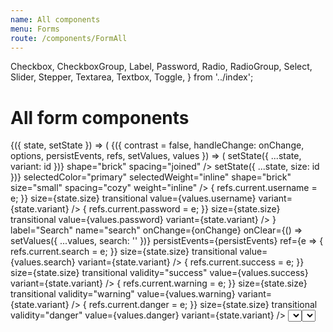 ```yaml
---
name: All components
menu: Forms
route: /components/FormAll
---
```


  Checkbox,
  CheckboxGroup,
  Label,
  Password,
  Radio,
  RadioGroup,
  Select,
  Slider,
  Stepper,
  Textarea,
  Textbox,
  Toggle,
} from '../index';

# All form components

<Playground>
  <StateWrapper initialState={{ variant: 'underline', size: 'large' }}>
    {({ state, setState }) => (
      <ThemeWrapper>
        <Rhythm mx={3} grouped>
          <FormDemo contrast={false} style={{ maxWidth: '400px' }}>
            {({ contrast = false, handleChange: onChange, options, persistEvents, refs, setValues, values }) => (
              <React.Fragment>
                <Rhythm mt={4} mb={2}>
                  <ButtonGroup
                    buttons={[
                      { id: 'underline', label: 'Underline', selected: state.variant === 'underline' },
                      { id: 'filled', label: 'Filled', selected: state.variant === 'filled' },
                      { id: 'outline', label: 'Outline', selected: state.variant === 'outline' },
                    ]}
                    color="primary"
                    fullWidth
                    onClick={(event, id) => setState({ ...state, variant: id })}
                    shape="brick"
                    spacing="joined"
                  />
                </Rhythm>
                <Rhythm mt={4} mb={2}>
                  <ButtonGroup
                    buttons={[
                      { id: 'medium', label: 'M', selected: state.size === 'medium' },
                      { id: 'large', label: 'L', selected: state.size === 'large' },
                      { id: 'xlarge', label: 'XL', selected: state.size === 'xlarge' },
                      { id: 'xxlarge', label: '2XL', selected: state.size === 'xxlarge' },
                      { id: 'xxxlarge', label: '3XL', selected: state.size === 'xxxlarge' },
                      { id: 'xxxxlarge', label: '4XL', selected: state.size === 'xxxxlarge' },
                      { id: 'xxxxxlarge', label: '5XL', selected: state.size === 'xxxxxlarge' },
                      { id: 'xxxxxxlarge', label: '6XL', selected: state.size === 'xxxxxxlarge' },
                      { id: 'xxxxxxxlarge', label: '7XL', selected: state.size === 'xxxxxxxlarge' },
                    ]}
                    color="neutral"
                    fullWidth
                    onClick={(event, id) => setState({ ...state, size: id })}
                    selectedColor="primary"
                    selectedWeight="inline"
                    shape="brick"
                    size="small"
                    spacing="cozy"
                    weight="inline"
                  />
                </Rhythm>
                <Rhythm my={2}>
                  <Textbox
                    contrast={contrast}
                    label="Username"
                    name="username"
                    onChange={onChange}
                    persistEvents={persistEvents}
                    ref={e => {
                      refs.current.username = e;
                    }}
                    size={state.size}
                    transitional
                    value={values.username}
                    variant={state.variant}
                  />
                </Rhythm>
                <Rhythm my={2}>
                  <Password
                    contrast={contrast}
                    label="Password"
                    name="password"
                    onChange={onChange}
                    persistEvents={persistEvents}
                    ref={e => {
                      refs.current.password = e;
                    }}
                    size={state.size}
                    transitional
                    value={values.password}
                    variant={state.variant}
                  />
                </Rhythm>
                <Rhythm my={2}>
                  <Textbox
                    clearable
                    contrast={contrast}
                    iconBefore={<SearchIcon />}
                    label="Search"
                    name="search"
                    onChange={onChange}
                    onClear={() => setValues({ ...values, search: '' })}
                    persistEvents={persistEvents}
                    ref={e => {
                      refs.current.search = e;
                    }}
                    size={state.size}
                    transitional
                    value={values.search}
                    variant={state.variant}
                  />
                </Rhythm>
                <Rhythm my={2}>
                  <Textbox
                    contrast={contrast}
                    label="Successful"
                    name="success"
                    onChange={onChange}
                    persistEvents={persistEvents}
                    ref={e => {
                      refs.current.success = e;
                    }}
                    size={state.size}
                    transitional
                    validity="success"
                    value={values.success}
                    variant={state.variant}
                  />
                </Rhythm>
                <Rhythm my={2}>
                  <Textbox
                    contrast={contrast}
                    label="Warningish"
                    name="warning"
                    onChange={onChange}
                    persistEvents={persistEvents}
                    ref={e => {
                      refs.current.warning = e;
                    }}
                    size={state.size}
                    transitional
                    validity="warning"
                    value={values.warning}
                    variant={state.variant}
                  />
                </Rhythm>
                <Rhythm my={2}>
                  <Textbox
                    contrast={contrast}
                    label="Dangerous"
                    name="danger"
                    onChange={onChange}
                    persistEvents={persistEvents}
                    ref={e => {
                      refs.current.danger = e;
                    }}
                    size={state.size}
                    transitional
                    validity="danger"
                    value={values.danger}
                    variant={state.variant}
                  />
                </Rhythm>
                <Rhythm my={2}>
                  <Select
                    contrast={contrast}
                    label="Choose a color"
                    name="selectColor"
                    onChange={onChange}
                    persistEvents={persistEvents}
                    ref={e => {
                      refs.current.selectColor = e;
                    }}
                    size={state.size}
                    transitional
                    value={values.selectColor}
                    options={options}
                    variant={state.variant}
                  />
                </Rhythm>
                <Rhythm my={2}>
                  <Select
                    contrast={contrast}
                    label="Choose another color"
                    name="selectAnotherColor"
                    onChange={onChange}
                    persistEvents={persistEvents}
                    ref={e => {
                      refs.current.selectAnotherColor = e;
                    }}
                    size={state.size}
                    transitional
                    value={values.selectAnotherColor}
                    options={options}
                    variant={state.variant}
                  />
                </Rhythm>
                <Rhythm my={2}>
                  <ControlledDropdown
                    inputVariant={state.variant}
                    label="A custom dropdown"
                    layout="raised"
                    onChange={value => onChange({ target: { name: 'dropdown' } }, value)}
                    options={options}
                    ref={e => {
                      refs.current.dropdown = e && e.container;
                    }}
                    size={state.size}
                    transitional
                  />
                </Rhythm>
                <Rhythm my={2}>
                  <ControlledDropdown
                    inputVariant={state.variant}
                    label="A contained dropdown"
                    layout="contained"
                    onChange={value => onChange({ target: { name: 'dropdownContained' } }, value)}
                    options={options}
                    ref={e => {
                      refs.current.dropdownContained = e && e.container;
                    }}
                    size={state.size}
                    transitional
                  />
                </Rhythm>
                <Rhythm my={2}>
                  <Textarea
                    contrast={contrast}
                    label="Manifesto"
                    name="textarea"
                    onChange={onChange}
                    persistEvents={persistEvents}
                    ref={e => {
                      refs.current.textarea = e;
                    }}
                    size={state.size}
                    transitional
                    value={values.textarea}
                    variant={state.variant}
                  />
                </Rhythm>
                <Rhythm my={2}>
                  <Checkbox
                    checked={!!values.checkbox}
                    contrast={contrast}
                    name="checkbox"
                    onChange={(event, checked) => setValues({ ...values, checkbox: checked })}
                    persistEvents={persistEvents}
                    ref={e => {
                      refs.current.checkbox = e;
                    }}
                    variant="secondary"
                  >
                    Lorem ipsum dolor sit amet, consectetur adipiscing elit. Integer eget dui eu orci ultrices maximus
                    eu eu ante. Vestibulum ligula velit, scelerisque vitae venenatis tempor, consectetur a orci. Aenean
                    molestie eu tortor in pharetra. Nulla lobortis, sapien quis ornare venenatis, nunc libero finibus
                    justo, non tempor nisi urna quis justo. Integer sit amet venenatis leo.
                  </Checkbox>
                </Rhythm>
                <Rhythm my={2} mr={2}>
                  <Radio
                    checked={values.radio === 'one'}
                    contrast={contrast}
                    name="radio"
                    value="one"
                    onChange={(event, checked, value) => checked && setValues({ ...values, radio: value })}
                    persistEvents={persistEvents}
                    ref={e => {
                      refs.current.radio1 = e;
                    }}
                    variant="secondary"
                  >
                    Lorem ipsum dolor sit amet
                  </Radio>
                  <Radio
                    checked={values.radio === 'two'}
                    contrast={contrast}
                    name="radio"
                    value="two"
                    onChange={(event, checked, value) => checked && setValues({ ...values, radio: value })}
                    persistEvents={persistEvents}
                    ref={e => {
                      refs.current.radio2 = e;
                    }}
                    variant="secondary"
                  >
                    Consectetur adipiscing elit
                  </Radio>
                </Rhythm>
                <Rhythm mt={4} mb={2} grouped>
                  <Flex direction="row" alignItems="flex-end" justifyContent="space-between" flexible>
                    <div>
                      <Label as="legend" contrast={contrast} strength="legend">
                        Pick a big number
                      </Label>
                      <Stepper
                        contrast={contrast}
                        inputWidth={100}
                        max={10000}
                        min={0}
                        name="stepper1"
                        onChange={(event, value) => setValues({ ...values, stepper1: value })}
                        persistEvents={persistEvents}
                        ref={e => {
                          refs.current.stepper1 = e;
                        }}
                        size={state.size}
                        step={100}
                        value={values.stepper1}
                        width="50%"
                        variant={state.variant}
                      />
                    </div>
                    <Stepper
                      contrast={contrast}
                      inputWidth={100}
                      label="Pick another number"
                      max={100}
                      min={0}
                      size={state.size}
                      step={10}
                      name="stepper2"
                      onChange={(event, value) => setValues({ ...values, stepper2: value })}
                      persistEvents={persistEvents}
                      ref={e => {
                        refs.current.stepper2 = e;
                      }}
                      value={values.stepper2}
                      width="50%"
                      variant={state.variant}
                    />
                  </Flex>
                </Rhythm>
                <Rhythm mt={4} mb={2}>
                  <CheckboxGroup
                    contrast={contrast}
                    layout="stacked"
                    legend="Super fantastic label says what?"
                    name="checkboxes"
                    onChange={(event, value) => setValues({ ...values, checkboxes: value })}
                    values={values.checkboxes}
                    checkboxes={[
                      {
                        id: 'demo-checkbox-group1',
                        label: 'Super fantastic label one',
                        name: 'checkboxes1',
                        ref: refs.current.checkboxes1,
                        value: 'one',
                      },
                      {
                        id: 'demo-checkbox-group2',
                        label: 'Super fantastic label two',
                        name: 'checkboxes2',
                        ref: refs.current.checkboxes2,
                        value: 'two',
                      },
                      {
                        id: 'demo-checkbox-group3',
                        label: 'Super fantastic label three',
                        name: 'checkboxes3',
                        ref: refs.current.checkboxes3,
                        value: 'three',
                      },
                    ]}
                  />
                </Rhythm>
                <Rhythm mt={4} mb={2}>
                  <RadioGroup
                    contrast={contrast}
                    layout="inline"
                    legend="Super fantastic label says what?"
                    name="radios"
                    onChange={(event, value) => setValues({ ...values, radios: value })}
                    value={values.radios}
                    radios={[
                      {
                        id: 'demo-radio-group1',
                        label: 'Super fantastic label one',
                        ref: refs.current.radios1,
                        value: 'one',
                      },
                      {
                        id: 'demo-radio-group2',
                        label: 'Super fantastic label two',
                        ref: refs.current.radios2,
                        value: 'two',
                      },
                      {
                        id: 'demo-radio-group3',
                        label: 'Super fantastic label three',
                        ref: refs.current.radios3,
                        value: 'three',
                      },
                    ]}
                  />
                </Rhythm>
                <Rhythm mt={4} mb={2}>
                  <Slider
                    contrast={contrast}
                    formatValue={value => value + '%'}
                    max={100}
                    min={0}
                    name="slider"
                    onChange={(event, value) => setValues({ ...values, slider: value })}
                    persistEvents={persistEvents}
                    ref={e => {
                      refs.current.slider = e;
                    }}
                    value={values.slider}
                    valuePosition="top"
                    width="100%"
                  >
                    Percentage
                  </Slider>
                </Rhythm>
                <Flex justifyContent="space-between" alignItems="center" wrap>
                  <Toggle
                    checked={values.toggle}
                    contrast={contrast}
                    name="toggle"
                    onChange={(event, checked) => setValues({ ...values, toggle: checked })}
                    persistEvents={persistEvents}
                    ref={e => {
                      refs.current.toggle = e;
                    }}
                    value={true}
                  >
                    Activate super powers
                  </Toggle>
                  <Rhythm mr={-2}>
                    <Flex flexible alignItems="center" justifyContent="flex-end">
                      <Rhythm my={1} mr={2}>
                        <Button weight="ghost" color="neutral" shape="brick">
                          Cancel
                        </Button>
                        <Button type="submit" color="primary" shape="brick" onClick={() => console.log(refs.current)}>
                          Submit
                        </Button>
                      </Rhythm>
                    </Flex>
                  </Rhythm>
                </Flex>
              </React.Fragment>
            )}
          </FormDemo>
        </Rhythm>
      </ThemeWrapper>
    )}
  </StateWrapper>
</Playground>
